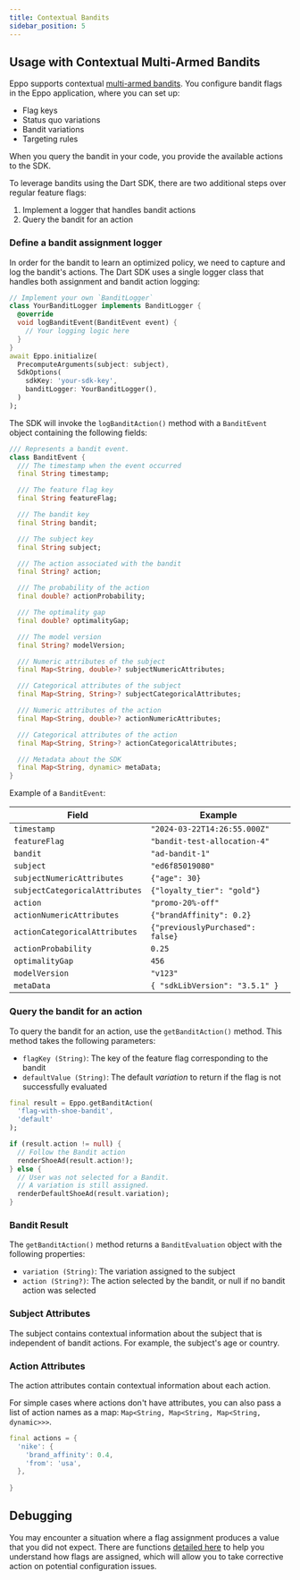 ```yaml
---
title: Contextual Bandits
sidebar_position: 5
---
```


## Usage with Contextual Multi-Armed Bandits

Eppo supports contextual [multi-armed bandits](/contextual-bandits). You configure bandit flags in the Eppo application, where you can set up:

- Flag keys
- Status quo variations
- Bandit variations
- Targeting rules

When you query the bandit in your code, you provide the available actions to the SDK.

To leverage bandits using the Dart SDK, there are two additional steps over regular feature flags:

1. Implement a logger that handles bandit actions
2. Query the bandit for an action

### Define a bandit assignment logger

In order for the bandit to learn an optimized policy, we need to capture and log the bandit's actions.
The Dart SDK uses a single logger class that handles both assignment and bandit action logging:

```dart
// Implement your own `BanditLogger`
class YourBanditLogger implements BanditLogger {
  @override
  void logBanditEvent(BanditEvent event) {
    // Your logging logic here
  }
}
await Eppo.initialize(
  PrecomputeArguments(subject: subject),
  SdkOptions(
    sdkKey: 'your-sdk-key',
    banditLogger: YourBanditLogger(),
  )
);
```

The SDK will invoke the `logBanditAction()` method with a `BanditEvent` object containing the following fields:

```dart
/// Represents a bandit event.
class BanditEvent {
  /// The timestamp when the event occurred
  final String timestamp;

  /// The feature flag key
  final String featureFlag;

  /// The bandit key
  final String bandit;

  /// The subject key
  final String subject;

  /// The action associated with the bandit
  final String? action;

  /// The probability of the action
  final double? actionProbability;

  /// The optimality gap
  final double? optimalityGap;

  /// The model version
  final String? modelVersion;

  /// Numeric attributes of the subject
  final Map<String, double>? subjectNumericAttributes;

  /// Categorical attributes of the subject
  final Map<String, String>? subjectCategoricalAttributes;

  /// Numeric attributes of the action
  final Map<String, double>? actionNumericAttributes;

  /// Categorical attributes of the action
  final Map<String, String>? actionCategoricalAttributes;

  /// Metadata about the SDK
  final Map<String, dynamic> metaData;
}
```

Example of a `BanditEvent`:

| Field                          | Example                          |
| ------------------------------ | -------------------------------- |
| `timestamp`                    | `"2024-03-22T14:26:55.000Z"`     |
| `featureFlag`                  | `"bandit-test-allocation-4"`     |
| `bandit`                       | `"ad-bandit-1"`                  |
| `subject`                      | `"ed6f85019080"`                 |
| `subjectNumericAttributes`     | `{"age": 30}`                    |
| `subjectCategoricalAttributes` | `{"loyalty_tier": "gold"}`       |
| `action`                       | `"promo-20%-off"`                |
| `actionNumericAttributes`      | `{"brandAffinity": 0.2}`         |
| `actionCategoricalAttributes`  | `{"previouslyPurchased": false}` |
| `actionProbability`            | `0.25`                           |
| `optimalityGap`                | `456`                            |
| `modelVersion`                 | `"v123"`                         |
| `metaData`                     | `{ "sdkLibVersion": "3.5.1" }`   |

### Query the bandit for an action

To query the bandit for an action, use the `getBanditAction()` method. This method takes the following parameters:

- `flagKey (String)`: The key of the feature flag corresponding to the bandit
- `defaultValue (String)`: The default _variation_ to return if the flag is not successfully evaluated

```dart
final result = Eppo.getBanditAction(
  'flag-with-shoe-bandit',
  'default'
);

if (result.action != null) {
  // Follow the Bandit action
  renderShoeAd(result.action!);
} else {
  // User was not selected for a Bandit.
  // A variation is still assigned.
  renderDefaultShoeAd(result.variation);
}
```

### Bandit Result

The `getBanditAction()` method returns a `BanditEvaluation` object with the following properties:

- `variation (String)`: The variation assigned to the subject
- `action (String?)`: The action selected by the bandit, or null if no bandit action was selected

### Subject Attributes

The subject contains contextual information about the subject that is independent of bandit actions.
For example, the subject's age or country.

### Action Attributes

The action attributes contain contextual information about each action.

For simple cases where actions don't have attributes, you can also pass a list of action names as a map: `Map<String, Map<String, Map<String, dynamic>>>`.

```dart
final actions = {
  'nike': {
    'brand_affinity': 0.4,
    'from': 'usa',
  },
  
}
```

## Debugging

You may encounter a situation where a flag assignment produces a value that you did not expect. 
There are functions [detailed here](/sdks/sdk-features/debugging-flag-assignment/) to help you understand how flags are assigned, 
which will allow you to take corrective action on potential configuration issues.
